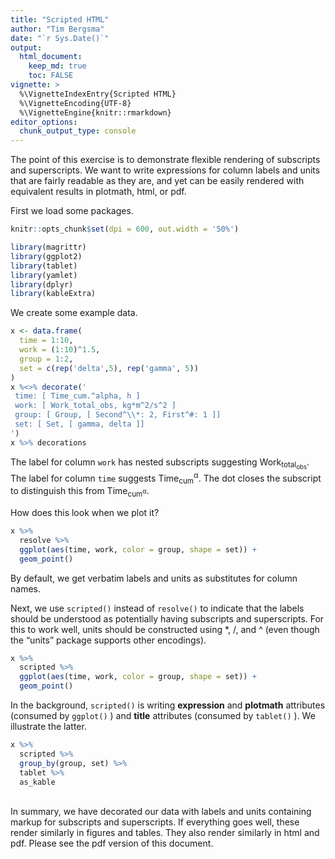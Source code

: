```yaml
---
title: "Scripted HTML"
author: "Tim Bergsma"
date: "`r Sys.Date()`"
output: 
  html_document:
    keep_md: true
    toc: FALSE
vignette: >
  %\VignetteIndexEntry{Scripted HTML}
  %\VignetteEncoding{UTF-8}
  %\VignetteEngine{knitr::rmarkdown}
editor_options: 
  chunk_output_type: console
---
```


The point of this exercise is to demonstrate flexible rendering of 
subscripts and superscripts.  We want to write expressions for 
column labels and units that are fairly readable as they are, and
yet can be easily rendered with equivalent results in 
plotmath, html, or pdf.

First we load some packages.

```r
knitr::opts_chunk$set(dpi = 600, out.width = '50%')
```

```r
library(magrittr)
library(ggplot2)
library(tablet)
library(yamlet)
library(dplyr)
library(kableExtra)
```

We create some example data.

```r
x <- data.frame(
  time = 1:10, 
  work = (1:10)^1.5, 
  group = 1:2, 
  set = c(rep('delta',5), rep('gamma', 5))
)
x %<>% decorate('
 time: [ Time_cum.^alpha, h ]
 work: [ Work_total_obs, kg*m^2/s^2 ]
 group: [ Group, [ Second^\\*: 2, First^#: 1 ]]
 set: [ Set, [ gamma, delta ]]
')
x %>% decorations
```

The label for column ```work``` has nested subscripts suggesting
Work<sub>total<sub>obs</sub></sub>. The label for column ```time``` suggests
Time<sub>cum</sub><sup>&#945;</sup>.  The dot closes the subscript to distinguish
this from Time<sub>cum<sup>&#945;</sup></sub>.


How does this look when we plot it?
```r
x %>% 
  resolve %>% 
  ggplot(aes(time, work, color = group, shape = set)) + 
  geom_point()
```

By default, we get verbatim labels and units as substitutes for column names.

Next, we use ```scripted()``` instead of ```resolve()``` to indicate 
that the labels should be understood as
potentially having subscripts and superscripts.
For this to work well, units should be constructed
using *, /, and ^ (even though the "units"
package supports other encodings).

```r
x %>% 
  scripted %>% 
  ggplot(aes(time, work, color = group, shape = set)) + 
  geom_point()

```

In the background, ```scripted()``` is writing __expression__ and __plotmath__ attributes
(consumed by ```ggplot()``` ) and __title__ attributes (consumed by ```tablet()``` ).
We illustrate the latter.

```r
x %>% 
  scripted %>% 
  group_by(group, set) %>%
  tablet %>%
  as_kable
```

<br/>
In summary, we have decorated our data with labels and 
units containing markup for subscripts and superscripts.
If everything goes well, these render similarly 
in figures and tables.  They also render similarly in
html and pdf.  Please see the pdf version of this document.

